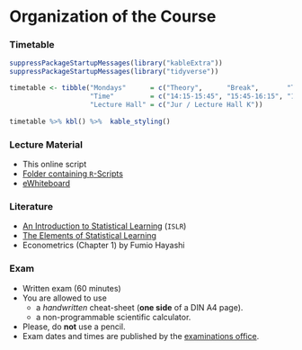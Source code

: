 <!-- LTeX: language=en-US -->
# Organization of the Course {-}

### Timetable {-}

```r
suppressPackageStartupMessages(library("kableExtra"))
suppressPackageStartupMessages(library("tidyverse"))

timetable <- tibble("Mondays"      = c("Theory",      "Break",       "Theory",      "Open Coding Space"),
                    "Time"         = c("14:15-15:45", "15:45-16:15", "16:15-17:15", "17:15-17:45"),
                    "Lecture Hall" = c("Jur / Lecture Hall K"))
           
timetable %>% kbl() %>%  kable_styling()
```


### Lecture Material {-}

* This online script
* [Folder containing `R`-Scripts](https://www.dropbox.com/scl/fo/omfqxytalaiyx4kd0kv4o/AE7EhUu8W3dJPvaA_ETDlQM?rlkey=w6v0am29ypq38gt4xpzy230bj&st=8p60234i&dl=0)
* [eWhiteboard](https://www.dropbox.com/scl/fi/vnzws3xkbs2ojd5mfcdxr/CASA_eWhiteboard_2526_annotated.pdf?rlkey=ny3rnruqrsyyy1j4i2z3rdoek&st=djjulif7&dl=0) 

### Literature {-}

* [An Introduction to Statistical Learning](https://www.statlearning.com/) (`ISLR`)
* [The Elements of Statistical Learning](https://hastie.su.domains/ElemStatLearn/)
* Econometrics (Chapter 1) by Fumio Hayashi

<!-- 
* **To-Do List for October 9, 2023:** [To-Do List (PDF)](https://www.dropbox.com/scl/fi/oxf406ur56tq4wg5hm1dj/ToDo_List_4_Students.pdf?rlkey=juskpa6o9yx903yywpgatw5j7&dl=0) -->

<!-- 
### In-Class Coding Exercises 

Date | Accepted Submission 1 | Accepted Submission 2 | Accepted Submission 3
-----|-----------------------|-----------------------|----------------------
Oct. 20| | |


* Submissions must be done until 6pm of the day of the in-class exercises.
* Persons that already have an accepted submission are not allowed to submit again.
* One accepted submission leads to one grading-step upgrade (e.g. from 1.7 to 1.3)
* This lecture unit is experimental. Only if everyone   
-->


### Exam {-}

* Written exam (60 minutes)
* You are allowed to use 
    * a *handwritten* cheat-sheet (**one side** of a DIN A4 page).
    * a non-programmable scientific calculator.
* Please, do **not** use a pencil.
* Exam dates and times are published by the [examinations office](https://www.econ.uni-bonn.de/examinations/en/dates/dates?set_language=en).
<!-- 
* First page of the exam (containing the exam instructions): [Download](https://www.dropbox.com/scl/fi/0gmogr9mw7kzkjkajfp0l/Exam_CASA_1stPage.pdf?rlkey=tmshf9y6bdmjki2mhekre9nw3&dl=0) 
-->





<!-- ### Assignments {-}

For each chapter there is a home assignment. You can use the `Open Coding Space` for asking questions and for working on your assignments. You can help each other, but everyone has to submit an own home assignment.  

To participate in the assignments, you need a GitHub-Account and write your name and the name of your GitHub-Account into the following spreadsheet:</br>
[Spreadsheet](https://docs.google.com/spreadsheets/d/15NhYz8sYSogZ23FAtZkxmVMc9b4WVtvm_typ-L2xOeQ/edit?usp=sharing)


**Grading:** 

* $1$ Point per correct assignment
* $0.5$ Point if at least $50\%$ of the assignment is correct. 
* $0$ Point otherwise

**Bonus for the exam grade:**

* Upgrade of two grade steps (e.g. from 1.7 to 1.0) if at least $80\%$ of the maximal possible assignment points were collected.  
* Upgrade of one grade step (e.g. from 1.7 to 1.3) if less than $80\%,$ but at least $60\%$ of the maximal possible points were collected.  


**Results:** [List of Results](https://docs.google.com/spreadsheets/d/1zBNcoepnBX3vMz6E2klOtroi0QfvwbmYFcoMdmNrx-8/edit?usp=sharing)
 -->





